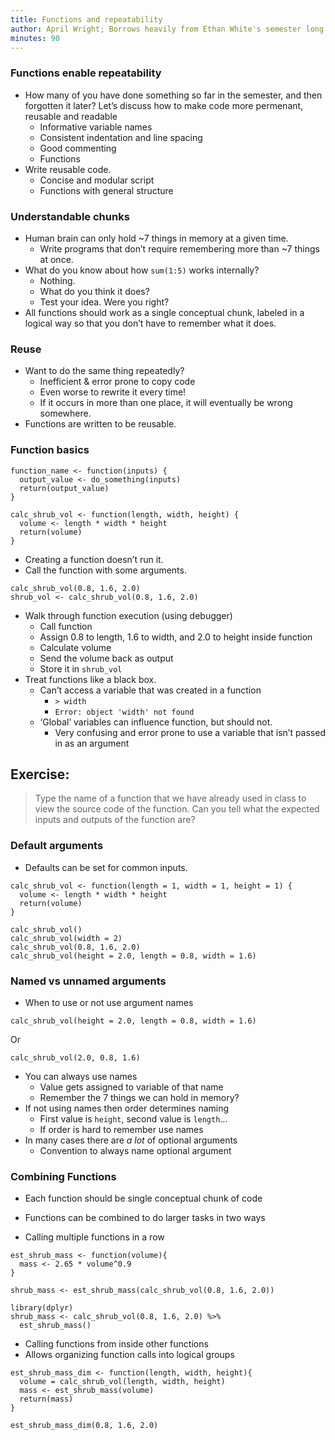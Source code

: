 ```yaml
---
title: Functions and repeatability
author: April Wright; Borrows heavily from Ethan White's semester long biology course
minutes: 90
---
```


### Functions enable repeatability

* How many of you have done something so far in the semester, and then forgotten it later? Let's discuss how to make code more permenant, reusable and readable
    * Informative variable names
    * Consistent indentation and line spacing
    * Good commenting
    * Functions
* Write reusable code.
    * Concise and modular script
    * Functions with general structure 

### Understandable chunks

* Human brain can only hold ~7 things in memory at a given time.
    * Write programs that don't require remembering more than ~7 things at once.
* What do you know about how `sum(1:5)` works internally?
    * Nothing.
    * What do you think it does?
    * Test your idea. Were you right? 
* All functions should work as a single conceptual chunk, labeled in a logical way so that you don't have to remember what it does.

### Reuse

* Want to do the same thing repeatedly?
    * Inefficient & error prone to copy code
    * Even worse to rewrite it every time!
    * If it occurs in more than one place, it will eventually be wrong somewhere.
* Functions are written to be reusable.

### Function basics

```
function_name <- function(inputs) {
  output_value <- do_something(inputs)
  return(output_value)
}
```

```
calc_shrub_vol <- function(length, width, height) {
  volume <- length * width * height
  return(volume)
}
```

* Creating a function doesn't run it.
* Call the function with some arguments.

```
calc_shrub_vol(0.8, 1.6, 2.0)
shrub_vol <- calc_shrub_vol(0.8, 1.6, 2.0)
```

* Walk through function execution (using debugger)
    * Call function
	* Assign 0.8 to length, 1.6 to width, and 2.0 to height inside function
	* Calculate volume
	* Send the volume back as output
	* Store it in `shrub_vol`

* Treat functions like a black box.
    * Can't access a variable that was created in a function
        * `> width`
        * `Error: object 'width' not found`
    * 'Global' variables can influence function, but should not.
        * Very confusing and error prone to use a variable that isn't passed in
          as an argument

## Exercise:
> Type the name of a function that we have already used in  class to view the source code of the function. Can you tell what the expected inputs and outputs of the function are?



### Default arguments

* Defaults can be set for common inputs.

```
calc_shrub_vol <- function(length = 1, width = 1, height = 1) {
  volume <- length * width * height
  return(volume)
}

calc_shrub_vol()
calc_shrub_vol(width = 2)
calc_shrub_vol(0.8, 1.6, 2.0)
calc_shrub_vol(height = 2.0, length = 0.8, width = 1.6)
```

### Named vs unnamed arguments

* When to use or not use argument names

```
calc_shrub_vol(height = 2.0, length = 0.8, width = 1.6)
```

Or

```
calc_shrub_vol(2.0, 0.8, 1.6)
```

* You can always use names
    * Value gets assigned to variable of that name
    * Remember the 7 things we can hold in memory?
* If not using names then order determines naming
    * First value is `height`, second value is `length`...
    * If order is hard to remember use names
* In many cases there are *a lot* of optional arguments
    * Convention to always name optional argument


### Combining Functions

* Each function should be single conceptual chunk of code
* Functions can be combined to do larger tasks in two ways

* Calling multiple functions in a row

```
est_shrub_mass <- function(volume){
  mass <- 2.65 * volume^0.9
}

shrub_mass <- est_shrub_mass(calc_shrub_vol(0.8, 1.6, 2.0))

library(dplyr)
shrub_mass <- calc_shrub_vol(0.8, 1.6, 2.0) %>%
  est_shrub_mass()
```

* Calling functions from inside other functions
* Allows organizing function calls into logical groups

```
est_shrub_mass_dim <- function(length, width, height){
  volume = calc_shrub_vol(length, width, height)
  mass <- est_shrub_mass(volume)
  return(mass)
}

est_shrub_mass_dim(0.8, 1.6, 2.0)
```


